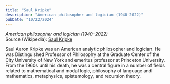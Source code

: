```yaml
---
title: "Saul Kripke"
description: "American philosopher and logician (1940–2022)"
pubDate: "10/22/2024"
---
```


*American philosopher and logician (1940–2022)*  
Source (Wikipedia): [Saul Kripke][1]

Saul Aaron Kripke was an American analytic philosopher and logician. He was Distinguished Professor of Philosophy at the Graduate Center of the City University of New York and emeritus professor at Princeton University. From the 1960s until his death, he was a central figure in a number of fields related to mathematical and modal logic, philosophy of language and mathematics, metaphysics, epistemology, and recursion theory.

[1]: https://en.wikipedia.org/wiki/Saul_Kripke
